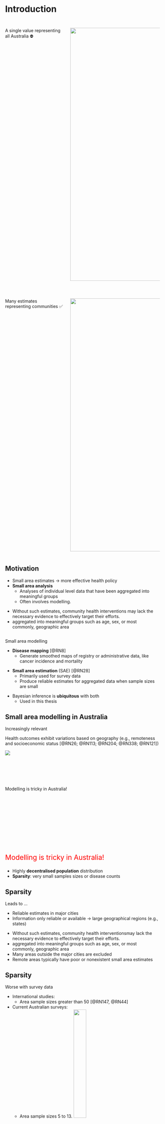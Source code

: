 <!-- ----------------------------------------------------------------- -->
# Introduction

<!-- ----------------------------------------------------------------- -->
##

<!-- presentation slides is 1050 x 700 -->

:::: {.columns}

::: {.column width="38%"}
A single value representing all Australia ⛔
:::

::: {.column width="58%"}
![](imgs/allAUS.png){width="820"}
:::

::::

<!-- ----------------------------------------------------------------- -->
##

:::: {.columns}

::: {.column width="38%"}
Many estimates representing communities ✅
:::

::: {.column width="58%"}
![](imgs/allSA2s.png){width="820"}
:::

::::

<!-- ----------------------------------------------------------------- -->
## Motivation {.smaller}

:::{.incremental}
- Small area estimates $\to$ more effective health policy
- **Small area analysis**
  - Analyses of individual level data that have been aggregated into meaningful groups
  - Often involves <span class="blB">modelling</span>.
:::

::: {.notes}
- Without such estimates, community health interventions may lack the necessary evidence to effectively target their efforts. 
- aggregated into meaningful groups such as age, sex, or most commonly, geographic area
:::

<!-- ----------------------------------------------------------------- -->
## {.smaller}

::: {.fragment .fade-in-then-semi-out}
<span class="blB">Small area modelling</span>
:::

::: {.fragment .fade-in-then-semi-out}
- **Disease mapping** [@RN8]
  - Generate smoothed maps of registry or administrative data, like cancer incidence and mortality
:::

::: {.fragment .fade-in-then-semi-out}
- **Small area estimation** (SAE) [@RN28]
  - Primarily used for survey data
  - Produce reliable estimates for aggregated data when sample sizes are small
:::

::: {.fragment .fade-in}
- <span class="blB">Bayesian inference</span> is **ubiquitous** with both
	- Used in this thesis
:::

<!-- ----------------------------------------------------------------- -->
## Small area modelling in Australia {.smaller}

Increasingly <span class="blB">relevant</span>

Health outcomes exhibit <span class="blR">variations</span> based on geography (e.g., remoteness and socioeconomic status [@RN26; @RN113; @RN204; @RN338; @RN121])

![](imgs/aihw_remoteness.png){.r-stretch}

<!-- ----------------------------------------------------------------- -->
## {auto-animate=true}

::: {style="margin-top: 100px; font-size: 1em;"}
Modelling is tricky in Australia!
:::

<!-- ----------------------------------------------------------------- -->
## {auto-animate=true}

::: {style="margin-top: 200px; font-size: 1.6em; color: red;"}
Modelling is tricky in Australia! 
:::

:::{.incremental}
- Highly **decentralised population** distribution
- **Sparsity**: very small samples sizes or disease counts
:::

<!-- ----------------------------------------------------------------- -->
## Sparsity

Leads to ...

:::{.incremental}
- <span class="blB">Reliable estimates</span> in major cities
<!-- - Health disparities widen with increasing remoteness [@RN581;@RN338;@RN608]-->
- Information only reliable or available $\to$ <span class="blR">large geographical regions</span> (e.g., states)
:::

::: {.notes}
- Without such estimates, community health interventionsmay lack the necessary evidence to effectively target their efforts. 
- aggregated into meaningful groups such as age, sex, or most commonly, geographic area
- Many areas outside the major cities are excluded
- Remote areas typically have poor or nonexistent small area estimates
:::

<!-- ----------------------------------------------------------------- -->
## Sparsity

<span class="blR">Worse</span> with survey data

:::{.incremental}
- International studies:
	- Area sample sizes <span class="blB">greater than 50</span> [@RN147, @RN44]
- Current Australian surveys:
	- Area sample sizes <span class="blR">5 to 13</span>.
![](imgs/sideways_look.png){width=30%}
:::



<!-- ----------------------------------------------------------------- -->
<!-- ## Despite these challenges... {.smaller}

... large number of interactive platforms (e.g., Atlases) that display health information for small areas

- Examples: Australian Cancer Atlas [@RN26], the Social Health Atlas of Australia (SHAA) [@RN113], the Queensland Injury Atlas [@RN619], the Injury Atlas of Victoria [@RN620] and the AusEnHealth platform [@RN621].

![](imgs/ACA_oesophagealcancer.png){.absolute bottom=0 left=0 height="275"}

![](imgs/SHA.png){.absolute bottom=0 right=0 height="275"} -->

<!-- ----------------------------------------------------------------- -->
## {.center}

::: {.center style="font-size: 1.5em"}
<span class="blB">Develop</span> and <span class="blB">apply</span> **Bayesian small area methods** to health data in Australia
:::

<br>
<br>

::: {.center style="font-size: 0.7em"}
🏹 <span class="blR">sparsity issues</span>
:::

::: {.center style="font-size: 0.7em"}
📈 <span class="blB">improve</span> spatial resolution
:::

<!-- ----------------------------------------------------------------- -->
## Pillars of public health {auto-animate=true}

::: {style="font-size: 1em;"}
Cancer (Pillar I)
:::
Burden of disease (Pillar II)

<!-- ----------------------------------------------------------------- -->
## Pillars of public health {auto-animate=true}

::: {style="font-size: 2em; color: blue;"}
Cancer (Pillar I)
:::
Burden of disease (Pillar II)

<!-- ----------------------------------------------------------------- -->
## Background {.scrollable .smaller}

::: {.incremental}
- Cancer accounts for 19% of Australia’s total health burden[^1] [@RN121]
- Earlier diagnosis and better treatment are effective — <span class="blB">prevention</span> is key
- Prevention strategy $\to$ <span class="blB">reducing prevalence</span> of behaviours known to increase the risk of cancer (i.e., cancer risk factors).
  - Smoking, obesity, poor diet, insufficient physical activity, excessive sun exposure, alcohol
- Evidence of <span class="blR">spatial variation</span> in cancer risk factors [@RN423;@RN426;@RN113;@RN1;@RN395; @RN2,@RN338]
:::

[^1]: Health burden: the impact of living with illness and injury and dying prematurely

<!-- ----------------------------------------------------------------- -->
## Social Health Atlas {.smaller}

:::: {.columns}

::: {.column width="48%"}
- Developed by Public Health Information Development Unit (PHIDU) and Australian Bureau of Statistics (ABS)
- Present small-area level prevalence estimates of cancer risk factors
- Estimates suffer from <span class="blR">resolution</span> and <span class="blR">reach</span> issues
:::

::: {.column width="48%"}
![](imgs/SHA%20-%20landing%20page.png){width=210%}

:::

::::

<!-- ----------------------------------------------------------------- -->
## {auto-animate=true}

::: {style="margin-top: 100px; font-size: 1em;"}
Resolution
:::

::: {style="margin-top: 150px; font-size: 1em;"}
Reach
:::

<!-- ----------------------------------------------------------------- -->
## {auto-animate=true}

::: {style="margin-top: 100px; font-size: 1.5em; color: blue;"}
Resolution 
:::
Refers to the geographical and population size of the small areas

::: {style="margin-top: 150px; font-size: 1.5em; color: blue;"}
Reach 
:::
Refers to the number of the small areas for which estimates are available

<!-- ----------------------------------------------------------------- 
## Social Health Atlas {.smaller}

**Resolution**

:::: {.columns}

::: {.column width="48%"}
- Optimal resolution is the <span class="blB">Statistical Area Level 2 (SA2)</span>
- Presents estimates at the <span class="blR">Population Health Area (PHA) level</span>[^2]
- **1,165 PHAs** and **2,310 SA2s** across Australia
:::

::: {.column width="48%"}
![](imgs/sa2_vs_pha.png){width=210%}

:::

::::

[^2]: PHAs are individual and aggregated SA2s

----------------------------------------------------------------- 
## Social Health Atlas {.smaller}

:::: {.columns}

::: {.column width="48%"}
**Reach**

- <span class="blR">No estimates</span> for very remote regions
	- Health disparities widen with increasing remoteness [@RN581;@RN338;@RN608]
:::

::: {.column width="48%"}
![](imgs/remoteness.png){width=210%}

:::

::::-->

<!-- ----------------------------------------------------------------- -->
##

::: {.rp-box}
**Research Problem**
<br>
<br>
The need to improve the spatial resolution and reach of small area level cancer risk factor estimates in Australia to enable more targeted cancer prevention strategies. 
:::

<!-- ----------------------------------------------------------------- -->
##

::: {.r-fit-text}
But wait...
:::
<!-- ----------------------------------------------------------------- -->
##

::: {.incremental}
- The Social Health Atlas estimates from...
	- Most appropriate survey data available at the time: **2017-2018 National Health Survey (NHS)**
- For small area modelling $\to$ NHS is <span class="blR">highly sparse</span> survey data
- Modelling **proportions**[^1] with such sparse data gives rise to unique <span class="blR">methodological challenges</span>
:::

[^1]: We will return to proportions soon!

<!-- ----------------------------------------------------------------- --> 
##

::: {.rp-box}
**Research Problem**

- Lack of small area estimation methods for sparse survey data.
:::

<!-- ----------------------------------------------------------------- -->
## Objective 1 {.smaller}

:::: {.columns}

<span class="blB">Small area estimation</span>

::: {.column width="70%"}
- **1.1 Method:** Develop a Bayesian SAE method for proportions, which specifically tackles data sparsity for improved resolution and reach.
- **1.2 Application:** Generate SA2-level prevalence estimates for several cancer risk factors across Australia with appropriate measures of uncertainty.
:::

::: {.column width="30%"}
![](imgs/obj.webp){width=100% .soft-edges}

:::

::::

<!-- ----------------------------------------------------------------- -->
##

::: {.incremental}
- Imagine we have <span class="blB">high-resolution</span> estimates for <span class="blB">many</span> cancer risk factors and <span class="blB">many</span> areas (with **uncertainty**)
- <span class="blR">Challenge</span> in decision making
	- Striking the right balance between <span class="blR">insufficient</span> or <span class="blR">overwhelming</span> quantities of data.
:::

<!-- ----------------------------------------------------------------- -->
## Indices {.smaller}

::: {.incremental}
- Interest in <span class="blB">indices</span> [@RN359; @RN671; @RN687; @RN360; @RN674; @RN670]
	- Reduce the **dimensionality** and **complexity** of data
	- Current empirical methods ⛔
		- <span class="blR">Not flexible</span>
	- Model-based methods ✅
		- <span class="blB">Complex</span> data characteristics
- <span class="blB">Develop</span> model-based methods that:
	- Numerous cancer risk factors $\to$ Index
:::

<!-- ----------------------------------------------------------------- 
##

::: {.rp-box}
**Research Problem**
<br>
<br>

- Lack of development into index creation methods that can effectively account for the spatial autocorrelation and the known heteroscedastic modelling errors inherent in downloaded Atlas data
- No area level cancer risk factor index for Australia
:::-->

<!-- ----------------------------------------------------------------- -->
## Objective 2 {.smaller}

:::: {.columns}

<span class="blB">Index creation</span>

::: {.column width="70%"}
- **2.1 Method:** Develop a Bayesian model-based approach to index creation that can accommodate spatial autocorrelation and known heteroscedastic measurement error.
- **2.2 Application:** Using cancer risk factor data, create the first area-level cancer risk factor indices for Australia. The indices will have appropriate measures of uncertainty.
:::

::: {.column width="30%"}
![](imgs/obj.webp){width=100% .soft-edges}

:::

::::

<!-- ----------------------------------------------------------------- -->
## Pillars of public health {auto-animate=true}

Cancer (Pillar I)

::: {style="font-size: 1em;"}
Burden of disease (Pillar II)
:::

<!-- ----------------------------------------------------------------- -->
## Pillars of public health {auto-animate=true}

Cancer (Pillar I)

::: {style="font-size: 2em; color: blue;"}
Burden of disease (Pillar II)
:::

<!-- ----------------------------------------------------------------- -->
## Background {.smaller}

::: {.incremental}
- BOD estimates inform health policy; measured by disability-adjusted life years (DALY).
- Fully Bayesian models are underused in *full BOD studies*[^4]
	- Existing research has <span class="blR">limitations</span> [@RN653; @RN652; @Steel2018; @GBD2015; @CODEm; @Marlena2019]
- Many Australian full BOD studies [@bodaihw; @wabod2015]
	- <span class="blR">Not</span> Bayesian
:::

[^4]: Calculate DALYs for all causes, which is typically over 200 diseases.

::: {.notes}
Not fully Bayesian, fail to acknowledge relevant applied literature or enforce strict data requirements. 
Moreover, the particularly relevant work byMacNab does not consider how Bayesian methodology could be employed in full BOD studies
:::

<!-- ----------------------------------------------------------------- 
##

::: {.rp-box}
**Research Problem**
<br>
<br>
Absence of advanced Bayesian small area models in BOD research, resulting in estimates with no uncertainty measures and with low resolution and reach
:::-->

<!-- ----------------------------------------------------------------- -->
## Objective 3 {.smaller}

:::: {.columns}

<span class="blB">Burden of disease</span>

::: {.column width="70%"}
- **3.1 Method:** Explore and develop appropriate Bayesian spatiotemporal methods to model the wide range of health data used in full BOD studies.
- **3.2 Application:** Using two very different diseases[^5], generate and map the first small area level BOD estimates in Australia.
:::

::: {.column width="30%"}
![](imgs/obj.webp){width=100% .soft-edges}

:::

::::

[^5]: coronary heart disease (CHD) and asthma in Western Australia

<!-- ----------------------------------------------------------------- -->
## Objectives vs. Chapters vs. Outputs

![Schematic illustrating the relationship between the two pillars, three objectives (abbreviated as ``Obj''), four chapters and four research papers constituting this thesis.](imgs/pillars.png){#fig-pillars}